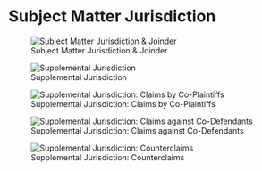 # Subject Matter Jurisdiction {.unnumbered}

![Subject Matter Jurisdiction & Joinder](../img/smj-joinder.png)

![Supplemental Jurisdiction](../img/1367.png)

![Supplemental Jurisdiction: Claims by Co-Plaintiffs](../img/1367b-co-plaintiffs.png)

![Supplemental Jurisdiction: Claims against Co-Defendants](../img/1367b-co-defendants.png)

![Supplemental Jurisdiction: Counterclaims](../img/1367-counterclaims.png)